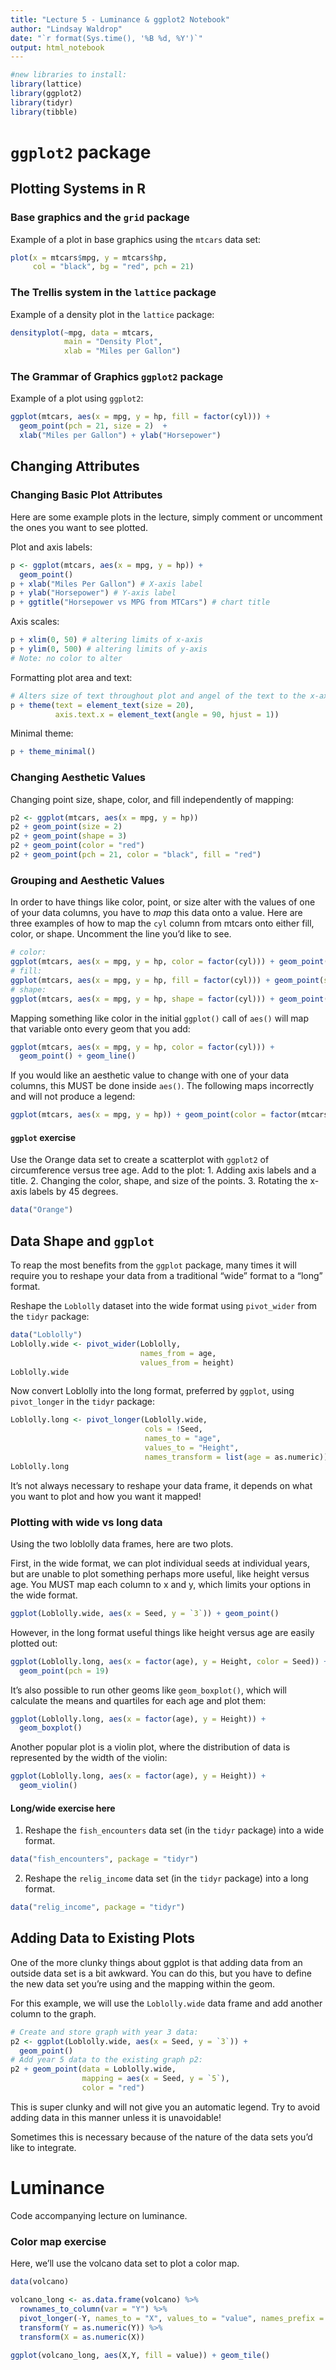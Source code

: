 ```yaml
---
title: "Lecture 5 - Luminance & ggplot2 Notebook"
author: "Lindsay Waldrop"
date: "`r format(Sys.time(), '%B %d, %Y')`"
output: html_notebook
---
```


```r
#new libraries to install: 
library(lattice)
library(ggplot2)
library(tidyr)
library(tibble)
```
# `ggplot2` package

## Plotting Systems in R

### Base graphics and the `grid` package

Example of a plot in base graphics using the `mtcars` data set: 

```r
plot(x = mtcars$mpg, y = mtcars$hp, 
     col = "black", bg = "red", pch = 21)
```

### The Trellis system in the `lattice` package

Example of a density plot in the `lattice` package:

```r
densityplot(~mpg, data = mtcars,
            main = "Density Plot",
            xlab = "Miles per Gallon")
```
### The Grammar of Graphics `ggplot2` package

Example of a plot using `ggplot2`:

```r
ggplot(mtcars, aes(x = mpg, y = hp, fill = factor(cyl))) + 
  geom_point(pch = 21, size = 2)  +
  xlab("Miles per Gallon") + ylab("Horsepower")
```


## Changing Attributes

### Changing Basic Plot Attributes

Here are some example plots in the lecture, simply comment or uncomment the ones you want to see plotted. 

Plot and axis labels: 

```r
p <- ggplot(mtcars, aes(x = mpg, y = hp)) +
  geom_point()
p + xlab("Miles Per Gallon") # X-axis label
p + ylab("Horsepower") # Y-axis label
p + ggtitle("Horsepower vs MPG from MTCars") # chart title
```

Axis scales: 
```r
p + xlim(0, 50) # altering limits of x-axis
p + ylim(0, 500) # altering limits of y-axis
# Note: no color to alter
```

Formatting plot area and text: 
```r
# Alters size of text throughout plot and angel of the text to the x-axis.
p + theme(text = element_text(size = 20),
          axis.text.x = element_text(angle = 90, hjust = 1)) 
```

Minimal theme: 
```r
p + theme_minimal()
```

### Changing Aesthetic Values

Changing point size, shape, color, and fill independently of mapping:
```r
p2 <- ggplot(mtcars, aes(x = mpg, y = hp)) 
p2 + geom_point(size = 2)
p2 + geom_point(shape = 3)
p2 + geom_point(color = "red")
p2 + geom_point(pch = 21, color = "black", fill = "red")
```


### Grouping and Aesthetic Values

In order to have things like color, point, or size alter with the values of one of your data columns, you have to *map* this data onto a value. Here are three examples of how to map the `cyl` column from mtcars onto either fill, color, or shape. Uncomment the line you'd like to see.

```r
# color:
ggplot(mtcars, aes(x = mpg, y = hp, color = factor(cyl))) + geom_point()
# fill:
ggplot(mtcars, aes(x = mpg, y = hp, fill = factor(cyl))) + geom_point(shape = 21)
# shape:
ggplot(mtcars, aes(x = mpg, y = hp, shape = factor(cyl))) + geom_point()
```

Mapping something like color in the initial `ggplot()` call of `aes()` will map that variable onto every geom that you add: 
```r
ggplot(mtcars, aes(x = mpg, y = hp, color = factor(cyl))) + 
  geom_point() + geom_line()
```

If you would like an aesthetic value to change with one of your data columns, this MUST be done inside `aes()`. The following maps incorrectly and will not produce a legend:
```r
ggplot(mtcars, aes(x = mpg, y = hp)) + geom_point(color = factor(mtcars$cyl))
```

#### `ggplot` exercise

Use the Orange data set to create a scatterplot with `ggplot2` of circumference versus tree age. Add to the plot: 
 1. Adding axis labels and a title.
 2. Changing the color, shape, and size of the points.
 3. Rotating the x-axis labels by 45 degrees.
 
```r
data("Orange")

```


## Data Shape and `ggplot`

To reap the most benefits from the `ggplot` package, many times it will require you to reshape your data from a traditional "wide" format to a "long" format. 

Reshape the `Loblolly` dataset into the wide format using `pivot_wider` from the `tidyr` package:
```r
data("Loblolly")
Loblolly.wide <- pivot_wider(Loblolly, 
                             names_from = age, 
                             values_from = height)
Loblolly.wide
```
Now convert Loblolly into the long format, preferred by `ggplot`, using `pivot_longer` in the `tidyr` package:

```r
Loblolly.long <- pivot_longer(Loblolly.wide, 
                              cols = !Seed, 
                              names_to = "age", 
                              values_to = "Height", 
                              names_transform = list(age = as.numeric))
Loblolly.long
```

It's not always necessary to reshape your data frame, it depends on what you want to plot and how you want it mapped!


### Plotting with wide vs long data

Using the two loblolly data frames, here are two plots. 

First, in the wide format, we can plot individual seeds at individual years, but are unable to plot something perhaps more useful, like height versus age. You MUST map each column to x and y, which limits your options in the wide format.
```r
ggplot(Loblolly.wide, aes(x = Seed, y = `3`)) + geom_point()
```
However, in the long format useful things like height versus age are easily plotted out: 
```r
ggplot(Loblolly.long, aes(x = factor(age), y = Height, color = Seed)) +
  geom_point(pch = 19) 
```

It's also possible to run other geoms like `geom_boxplot()`, which will calculate the means and quartiles for each age and plot them: 

```r
ggplot(Loblolly.long, aes(x = factor(age), y = Height)) + 
  geom_boxplot()
```

Another popular plot is a violin plot, where the distribution of data is represented by the width of the violin: 

```r
ggplot(Loblolly.long, aes(x = factor(age), y = Height)) + 
  geom_violin()
```

#### Long/wide exercise here

1. Reshape the `fish_encounters` data set (in the `tidyr` package) into a wide format.
```r
data("fish_encounters", package = "tidyr")

```

2. Reshape the `relig_income` data set (in the `tidyr` package) into a long format.
```r
data("relig_income", package = "tidyr")

```

## Adding Data to Existing Plots

One of the more clunky things about ggplot is that adding data from an outside data set is a bit awkward. You can do this, but you have to define the new data set you're using and the mapping within the geom. 

For this example, we will use the `Loblolly.wide` data frame and add another column to the graph. 
```r
# Create and store graph with year 3 data:
p2 <- ggplot(Loblolly.wide, aes(x = Seed, y = `3`)) + 
  geom_point()
# Add year 5 data to the existing graph p2:
p2 + geom_point(data = Loblolly.wide, 
                mapping = aes(x = Seed, y = `5`),
                color = "red")
```
This is super clunky and will not give you an automatic legend. Try to avoid adding data in this manner unless it is unavoidable!

Sometimes this is necessary because of the nature of the data sets you'd like to integrate.


# Luminance

Code accompanying lecture on luminance.

### Color map exercise

Here, we'll use the volcano data set to plot a color map. 
```r
data(volcano)

volcano_long <- as.data.frame(volcano) %>% 
  rownames_to_column(var = "Y") %>% 
  pivot_longer(-Y, names_to = "X", values_to = "value", names_prefix = "V") %>%
  transform(Y = as.numeric(Y)) %>%
  transform(X = as.numeric(X))
  
ggplot(volcano_long, aes(X,Y, fill = value)) + geom_tile()

```




